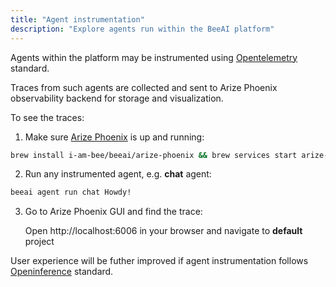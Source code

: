 ```yaml
---
title: "Agent instrumentation"
description: "Explore agents run within the BeeAI platform"
---
```


Agents within the platform may be instrumented using [Opentelemetry](https://opentelemetry.io/) standard.

Traces from such agents are collected and sent to Arize Phoenix observability backend for storage and visualization.

To see the traces:

1. Make sure [Arize Phoenix](https://phoenix.arize.com/) is up and running:

```sh
brew install i-am-bee/beeai/arize-phoenix && brew services start arize-phoenix
```

2. Run any instrumented agent, e.g. **chat** agent:

```sh
beeai agent run chat Howdy!
```

3. Go to Arize Phoenix GUI and find the trace:

   Open http://localhost:6006 in your browser and navigate to **default** project

User experience will be futher improved if agent instrumentation follows [Openinference](https://github.com/Arize-ai/openinference/) standard.
